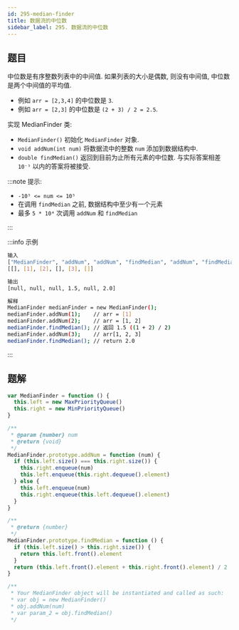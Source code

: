 ```yaml
---
id: 295-median-finder
title: 数据流的中位数
sidebar_label: 295. 数据流的中位数
---
```


## 题目

中位数是有序整数列表中的中间值. 如果列表的大小是偶数, 则没有中间值, 中位数是两个中间值的平均值.

- 例如 `arr = [2,3,4]` 的中位数是 `3`.
- 例如 `arr = [2,3]` 的中位数是 `(2 + 3) / 2 = 2.5`.

实现 MedianFinder 类:

- `MedianFinder()` 初始化 `MedianFinder` 对象.
- `void addNum(int num)` 将数据流中的整数 `num` 添加到数据结构中.
- `double findMedian()` 返回到目前为止所有元素的中位数. 与实际答案相差 `10⁻⁵` 以内的答案将被接受.

:::note 提示:

- `-10⁵ <= num <= 10⁵`
- 在调用 `findMedian` 之前, 数据结构中至少有一个元素
- 最多 `5 * 10⁴` 次调用 `addNum` 和 `findMedian`

:::

:::info 示例

```bash
输入
["MedianFinder", "addNum", "addNum", "findMedian", "addNum", "findMedian"]
[[], [1], [2], [], [3], []]

输出
[null, null, null, 1.5, null, 2.0]

解释
MedianFinder medianFinder = new MedianFinder();
medianFinder.addNum(1);    // arr = [1]
medianFinder.addNum(2);    // arr = [1, 2]
medianFinder.findMedian(); // 返回 1.5 ((1 + 2) / 2)
medianFinder.addNum(3);    // arr[1, 2, 3]
medianFinder.findMedian(); // return 2.0
```

:::

## 题解

```ts
var MedianFinder = function () {
  this.left = new MaxPriorityQueue()
  this.right = new MinPriorityQueue()
}

/**
 * @param {number} num
 * @return {void}
 */
MedianFinder.prototype.addNum = function (num) {
  if (this.left.size() === this.right.size()) {
    this.right.enqueue(num)
    this.left.enqueue(this.right.dequeue().element)
  } else {
    this.left.enqueue(num)
    this.right.enqueue(this.left.dequeue().element)
  }
}

/**
 * @return {number}
 */
MedianFinder.prototype.findMedian = function () {
  if (this.left.size() > this.right.size()) {
    return this.left.front().element
  }
  return (this.left.front().element + this.right.front().element) / 2
}

/**
 * Your MedianFinder object will be instantiated and called as such:
 * var obj = new MedianFinder()
 * obj.addNum(num)
 * var param_2 = obj.findMedian()
 */
```
